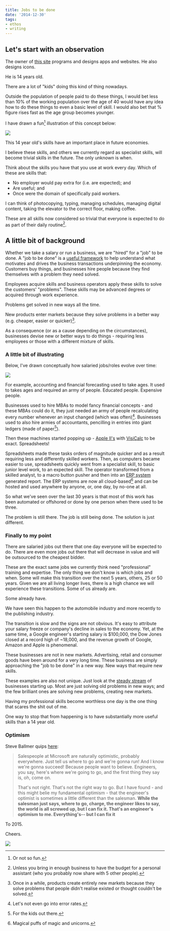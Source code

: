 ```yaml
---
title: Jobs to be done
date: '2014-12-30'
tags:
- ethos
- writing
---
```


## Let's start with an observation

The owner of 
[this site][1] programs and designs apps and websites. He also designs icons. 

He is 14 years old.

There are a lot of "kids" doing this kind of thing nowadays.

Outside the population of people paid to do these things, I would bet less than 10% of the working population over the age of 40 would have any idea how to do these things to even a basic level of skill. I would also bet that % figure rises fast as the age group becomes younger.

I have drawn a fun[^1] illustration of this concept below:

![][image-1]

This 14 year old's skills have an important place in future economies. 

I believe these skills, and others we currently regard as specialist skills, will become trivial skills in the future. The only unknown is when.

Think about the skills you have that you use at work every day. Which of these are skills that:

- No employer would pay extra for (i.e. are expected); and
- Are useful; and
- Once were the domain of specifically paid workers.

I can think of photocopying, typing, managing schedules, managing digital content, taking the elevator to the correct floor, making coffee.

These are all skills now considered so trivial that everyone is expected to do as part of their daily routine[^2].

## A little bit of background

Whether we take a salary or run a business, we are "hired" for a "job" to be done. A "job to be done" is a 
[useful framework][2] to help understand what motivates and drives the business transactions underpinning the economy. Customers buy things, and businesses hire people because they find themselves with a problem they need solved.

Employees acquire skills and business operators apply these skills to solve the customers' "problems". These skills may be advanced degrees or acquired through work experience. 

Problems get solved in new ways all the time.

New products enter markets because they solve problems in a better way (e.g. cheaper, easier or quicker)[^3]. 

As a consequence (or as a cause depending on the circumstances), businesses devise new or better ways to do things - requiring less employees or those with a different mixture of skills.


### A little bit of illustrating


Below, I've drawn conceptually how salaried jobs/roles evolve over time:


![][image-2]

For example, accounting and financial forecasting used to take 
ages. It used to takes ages and required an army of people. Educated people. Expensive people.

Businesses used to hire MBAs to model fancy financial concepts - and these MBAs could do it, they just needed an army of people recalculating every number whenever an input changed (which was often)[^4]. Businesses used to also hire armies of accountants, pencilling in entries into giant ledgers (made of paper[^5]). 

Then these machines started popping up - [Apple II's][3] with [VisiCalc][4] to be exact. Spreadsheets! 

Spreadsheets made these tasks orders of magnitude quicker and as a result requiring less and differently skilled workers. Then, as computers became easier to use, spreadsheets quickly went from a specialist skill, to basic junior level work, to an expected skill. The operator transformed from a skilled analyst, to a macro button pusher and then into an [ERP system][5] generated report. The ERP systems are now all cloud-based[^6] and can be hosted and used anywhere by anyone, or, one day, by no-one at all.

So what we've seen over the last 30 years is that most of this work has been automated or offshored or done by one person when there used to be three.

The problem is still there. The job is still being done. The solution is just different.


### Finally to my point


There are salaried jobs out there that one day everyone will be expected to do. There are even more jobs out there that will decrease in value and will be outsourced to the cheapest bidder. 

These are the exact same jobs we currently think need "professional" training and expertise. The only thing we don't know is which jobs and when. Some will make this transition over the next 5 years, others, 25 or 50 years. Given we are all living longer lives, there is a high chance we will experience these transitions. Some of us already are. 

Some already have.

We have seen this happen to the automobile industry and more recently to the publishing industry.

The transition is slow and the signs are not obvious. It's easy to attribute your salary freeze or company's decline in sales to the economy. Yet, at the same time, a Google engineer's starting salary is $100,000, the Dow Jones closed at a record high of \~18,000, and the revenue growth of Google, Amazon and Apple is phenomenal.

These businesses are not in new markets. Advertising, retail and consumer goods have been around for a very long time. These business are simply approaching the "job to be done" in a new way. New ways that require new skills. 

These examples are also not unique. Just look at the 
[steady stream][6] of businesses starting up. Most are just solving old problems in new ways; and the few brilliant ones are solving new problems, creating new markets.

Having my professional skills become worthless one day is the one thing that scares the shit out of me. 

One way to stop that from happening is to have substantially more useful skills than a 14 year old.


### Optimism


Steve Ballmer quips 
[here][7]:

> Salespeople at Microsoft are naturally optimistic, probably everywhere. Just tell us where to go and we're gonna run! And I know we're gonna succeed! Because people want to believe. Engineers, you say, here's where we're going to go, and the first thing they say is, oh, come on. 
> 
> That's not right. That's not the right way to go. But I have found - and this might belie my fundamental optimism - that the engineer's optimist is sometimes a little different than the salesman. **While the salesman just says, where to go, charge, the engineer likes to say, the world is all screwed up, but I can fix it. That's an engineer's optimism to me. Everything's-- but I can fix it**

To 2015.

Cheers.

![][image-3]

[^1]:	Or not so fun. 

[^2]:	Unless you bring in enough business to have the budget for a personal assistant (who you probably now share with 5 other people). 

[^3]:	Once in a while, products create entirely new markets because they solve problems that people didn't realise existed or thought couldn't be solved. 

[^4]:	Let's not even go into error rates. 

[^5]:	For the kids out there.

[^6]:	Magical puffs of magic and unicorns. 

[1]:	http://www.ccard3.com
[2]:	http://www.christenseninstitute.org/key-concepts/jobs-to-be-done/
[3]:	http://en.wikipedia.org/wiki/Apple_II
[4]:	http://en.wikipedia.org/wiki/VisiCalc
[5]:	http://en.wikipedia.org/wiki/Enterprise_resource_planning
[6]:	http://www.crunchbase.com/funding-rounds
[7]:	http://youtu.be/7lhlKF6MECs?t=21m33s

[image-1]:	/images/2014/12/20141231_jobs_to_be_done_graph_perc_of_ppl.png
[image-2]:	/images/2014/12/20141231_jobs_to_be_done_over_time.png
[image-3]:	/images/2014/12/20141231_jobs_to_be_done_over_time_future.png